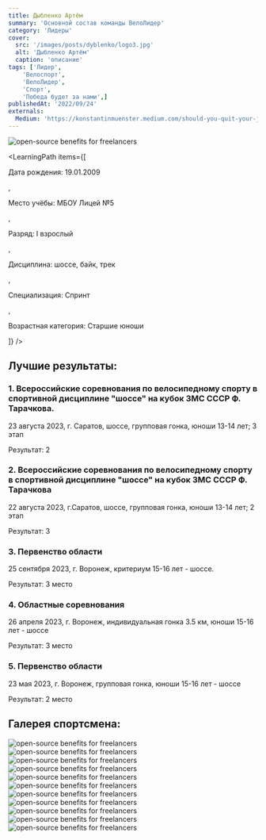 ```yaml
---
title: Дыбленко Артём
summary: 'Основной состав команды ВелоЛидер'
category: 'Лидеры'
cover:
  src: '/images/posts/dyblenko/logo3.jpg'
  alt: 'Дыбленко Артём'
  caption: 'описание'
tags: ['Лидер',
    'Велоспорт',
    'ВелоЛидер',
    'Спорт',
    'Победа будет за нами',]
publishedAt: '2022/09/24'
externals:
  Medium: 'https://konstantinmuenster.medium.com/should-you-quit-your-job-for-your-side-project-ed77985431c'
---
```

<CardLeaders>
<Image
  src="/images/posts/dyblenko/logo3.jpg"
  alt="open-source benefits for freelancers"
/>

<LearningPath
  items={[
    <p>Дата рождения: 19.01.2009</p>,
    <p>Место учёбы: МБОУ Лицей №5</p>,
    <p>Разряд: I взрослый</p>,
    <p>Дисциплина: шоссе, байк, трек</p>,
    <p>Специализация: Спринт</p>,
    <p>Возрастная категория: Старшие юноши</p>
  ]}
/>
</CardLeaders>

## Лучшие результаты:

### 1. Всероссийские соревнования по велосипедному спорту в спортивной дисциплине "шоссе" на кубок ЗМС СССР Ф. Тарачкова.

23 августа 2023, г. Саратов, шоссе, групповая гонка, юноши 13-14 лет; 3 этап

Результат: 2

### 2. Всероссийские соревнования по велосипедному спорту в спортивной дисциплине "шоссе" на кубок ЗМС СССР Ф. Тарачкова

22 августа 2023, г.Саратов, шоссе, групповая гонка, юноши 13-14 лет; 2 этап 

Результат: 3

### 3. Первенство области 

25 сентября 2023, г. Воронеж, критериум 15-16 лет - шоссе. 

Результат: 3 место

### 4. Областные соревнования

26 апреля 2023, г. Воронеж, индивидуальная гонка 3.5 км, юноши 15-16 лет - шоссе 

Результат: 3 место

### 5. Первенство области 

23 мая 2023, г. Воронеж, групповая гонка, юноши 15-16 лет - шоссе 

Результат: 2 место


## Галерея спортсмена:
<Image
  src="/images/posts/dyblenko/1.jpg"
  alt="open-source benefits for freelancers"
/>
<Image
  src="/images/posts/dyblenko/2.jpg"
  alt="open-source benefits for freelancers"
/>
<Image
  src="/images/posts/dyblenko/4.jpg"
  alt="open-source benefits for freelancers"
/>
<Image
  src="/images/posts/dyblenko/5.jpg"
  alt="open-source benefits for freelancers"
/>
<Image
  src="/images/posts/dyblenko/6.jpg"
  alt="open-source benefits for freelancers"
/>
<Image
  src="/images/posts/dyblenko/7.jpg"
  alt="open-source benefits for freelancers"
/>
<Image
  src="/images/posts/dyblenko/8.jpg"
  alt="open-source benefits for freelancers"
/>
<Image
  src="/images/posts/dyblenko/9.jpg"
  alt="open-source benefits for freelancers"
/>
<Image
  src="/images/posts/dyblenko/10.jpg"
  alt="open-source benefits for freelancers"
/>
<Image
  src="/images/posts/dyblenko/11.jpg"
  alt="open-source benefits for freelancers"
/>
<Image
  src="/images/posts/dyblenko/12.jpg"
  alt="open-source benefits for freelancers"
/>

